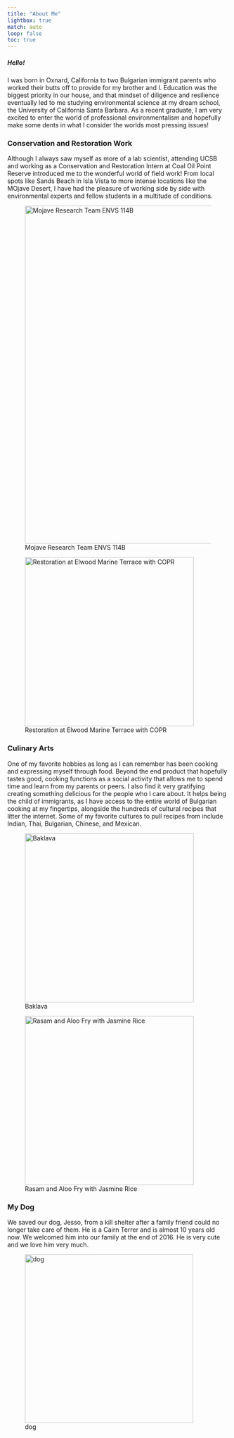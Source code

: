 ```yaml
---
title: "About Me"
lightbox: true
match: auto
loop: false
toc: true
---
```


##### Hello!

I was born in Oxnard, California to two Bulgarian immigrant parents who worked their butts off to provide for my brother and I. Education was the biggest priority in our house, and that mindset of diligence and resilience eventually led to me studying environmental science at my dream school, the University of California Santa Barbara. As a recent graduate, I am very excited to enter the world of professional environmentalism and hopefully make some dents in what I consider the worlds most pressing issues!

### Conservation and Restoration Work

Although I always saw myself as more of a lab scientist, attending UCSB and working as a Conservation and Restoration Intern at Coal Oil Point Reserve introduced me to the wonderful world of field work! From local spots like Sands Beach in Isla Vista to more intense locations like the MOjave Desert, I have had the pleasure of working side by side with environmental experts and fellow students in a multitude of conditions.

![Mojave Research Team ENVS 114B](photos/github_mojave.jpeg){width="8in"}

![Restoration at Elwood Marine Terrace with COPR](photos/github_copr.jpg){width="4in"}

### Culinary Arts

One of my favorite hobbies as long as I can remember has been cooking and expressing myself through food. Beyond the end product that hopefully tastes good, cooking functions as a social activity that allows me to spend time and learn from my parents or peers. I also find it very gratifying creating something delicious for the people who I care about. It helps being the child of immigrants, as I have access to the entire world of Bulgarian cooking at my fingertips, alongside the hundreds of cultural recipes that litter the internet. Some of my favorite cultures to pull recipes from include Indian, Thai, Bulgarian, Chinese, and Mexican.

![Baklava](photos/baklava.jpg){width="4in"}

![Rasam and Aloo Fry with Jasmine Rice](photos/rasamaloo.jpg){width="4in"}

### My Dog

We saved our dog, Jesso, from a kill shelter after a family friend could no longer take care of them. He is a Cairn Terrer and is almost 10 years old now. We welcomed him into our family at the end of 2016. He is very cute and we love him very much.

![dog](photos/jesso.jpg){width="3.99in"}
